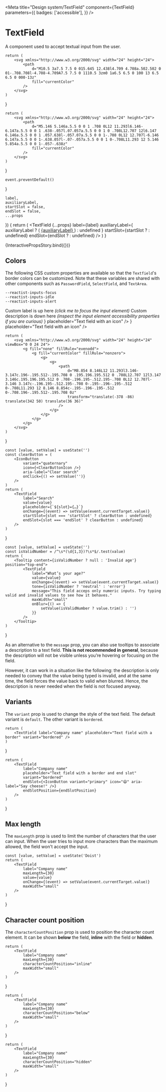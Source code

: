 


<Meta
    title="Design system/TextField"
    component={TextField}
    parameters={{
        badges: ['accessible'],
    }}
/>

# TextField

A component used to accept textual input from the user.

    return (
        <svg xmlns="http://www.w3.org/2000/svg" width="24" height="24">
            <path
                d="M10.5 3a7.5 7.5 0 015.645 12.438l4.709 4.708a.502.502 0 01-.708.708l-4.708-4.709A7.5 7.5 0 1110.5 3zm0 1a6.5 6.5 0 100 13 6.5 6.5 0 000-13z"
                fill="currentColor"
            />
        </svg>
    )
}

    return (
        <svg xmlns="http://www.w3.org/2000/svg" width="24" height="24">
            <path
                d="M5.146 5.146a.5.5 0 0 1 .708 0L12 11.293l6.146-6.147a.5.5 0 0 1 .638-.057l.07.057a.5.5 0 0 1 0 .708L12.707 12l6.147 6.146a.5.5 0 0 1 .057.638l-.057.07a.5.5 0 0 1-.708 0L12 12.707l-6.146 6.147a.5.5 0 0 1-.638.057l-.07-.057a.5.5 0 0 1 0-.708L11.293 12 5.146 5.854a.5.5 0 0 1-.057-.638z"
                fill="currentColor"
            />
        </svg>
    )
}

    event.preventDefault()
}

    label,
    auxiliaryLabel,
    startSlot = false,
    endSlot = false,
    ...props
}) {
    return (
        <TextField
            {...props}
            label={label}
            auxiliaryLabel={
                auxiliaryLabel ? (
                    <a href="#" onClick={preventDefault}>
                        {auxiliaryLabel}
                    </a>
                ) : undefined
            }
            startSlot={startSlot ? <SearchIcon /> : undefined}
            endSlot={endSlot ? <CloseIcon /> : undefined}
        />
    )
}

<Canvas>
    <Story
        name="Interactive props"
        parameters={{
            chromatic: { disableSnapshot: false },
        }}
        argTypes={{
            label: {
                control: { type: 'text' },
                defaultValue: 'Your name',
            },
            value: { table: { disable: true } },
            tone: {
                options: ['neutral', 'success', 'error', 'loading'],
                control: { type: 'inline-radio' },
                defaultValue: 'neutral',
            },
            maxWidth: selectWithNone(
                ['xsmall', 'small', 'medium', 'large', 'xlarge', 'full'],
                'small',
            ),
            startSlot: {
                control: { type: 'boolean' },
                defaultValue: false,
            },
            endSlot: {
                control: { type: 'boolean' },
                defaultValue: false,
            },
            variant: {
                options: ['default', 'bordered'],
                control: { type: 'inline-radio' },
                defaultValue: 'default',
            },
            auxiliaryLabel: {
                control: { type: 'text' },
                defaultValue: 'Need help?',
            },
            message: {
                control: { type: 'text' },
                defaultValue:
                    'We need your name for billing and shipping purposes. Make sure to enter it correctly.',
            },
            placeholder: {
                control: { type: 'text' },
                defaultValue: 'Enter your name as it appears in your ID',
            },
            maxLength: {
                control: { type: 'number' },
                defaultValue: null,
            },
            disabled: {
                control: { type: 'boolean' },
                defaultValue: false,
            },
            readOnly: {
                control: { type: 'boolean' },
                defaultValue: false,
            },
            characterCountPosition: {
                options: [undefined, 'hidden', 'inline', 'below'],
                control: { type: 'inline-radio' },
                defaultValue: undefined,
            },
            endSlotPosition: {
                options: [undefined, 'bottom', 'fullHeight'],
                control: { type: 'inline-radio' },
                defaultValue: undefined,
            },
        }}
    >
        {InteractivePropsStory.bind({})}
    </Story>
</Canvas>

<ArgsTable of={TextField} />

## Colors

The following CSS custom properties are available so that the `Textfield`'s border colors can be customized.
Note that these variables are shared with other components such as `PasswordField`, `SelectField`, and `TextArea`.

```
--reactist-inputs-focus
--reactist-inputs-idle
--reactist-inputs-alert
```

<Canvas withToolbar>
    <Story
        name="Message tone"
        parameters={{
            chromatic: { disableSnapshot: false },
        }}
    >
        <Stack space="xxlarge" dividers="secondary">
            <TextField
                label="Verification code"
                message="Verifying code…"
                tone="loading"
                disabled
                maxWidth="small"
            />
            <TextField
                label="Verification code"
                message="Invalid code. Please, try again."
                tone="error"
                maxWidth="small"
            />
            <TextField
                label="Verification code"
                message="Code verification successful!"
                tone="success"
                maxWidth="small"
            />
            <TextField
                label="Verification code"
                message="This is the supporting text (helper or error) of the field, provided by the message prop"
                tone="neutral"
                maxWidth="small"
            />
        </Stack>
    </Story>
</Canvas>

<Canvas withToolbar>
    <Story name="Without label">
        <Stack space="xlarge" dividers="secondary" maxWidth="small">
            <Stack as="label" htmlFor="custom-textfield" space="small">
                <Text size="subtitle">Custom label is up here</Text>
                <Text size="caption" tone="secondary" aria-hidden>
                    <em>(click me to focus the input element)</em>
                </Text>
            </Stack>
            <TextField
                label={null}
                id="custom-textfield"
                aria-describedby="custom-description"
                placeholder="Text field without a built-in label"
            />
            <Stack space="small" id="custom-description">
                <Text size="body">Custom description is down here</Text>
                <Text size="caption" tone="secondary" aria-hidden>
                    <em>(inspect the input element accessibility properties if you are curious)</em>
                </Text>
            </Stack>
        </Stack>
    </Story>
</Canvas>

<Canvas withToolbar>
    <Story
        name="Icons"
        parameters={{
            chromatic: { disableSnapshot: false },
        }}
    >
        <Box maxWidth="small" display="flex" flexDirection="column" gap="large">
            <TextField
                label="Search (default variant)"
                startSlot={<SearchIcon />}
                placeholder="Text field with an icon"
            />
            <TextField
                variant="bordered"
                label="Search (bordered variant)"
                startSlot={<SearchIcon />}
                placeholder="Text field with an icon"
            />
        </Box>
    </Story>
</Canvas>

    return (
        <svg xmlns="http://www.w3.org/2000/svg" width="24" height="24" viewBox="0 0 24 24">
            <g fill="none" fillRule="evenodd">
                <g fill="currentColor" fillRule="nonzero">
                    <g>
                        <g>
                            <path
                                d="M8.854 8.146L12 11.293l3.146-3.147c.196-.195.512-.195.708 0 .195.196.195.512 0 .708L12.707 12l3.147 3.146c.195.196.195.512 0 .708-.196.195-.512.195-.708 0L12 12.707l-3.146 3.147c-.196.195-.512.195-.708 0-.195-.196-.195-.512 0-.708L11.293 12 8.146 8.854c-.195-.196-.195-.512 0-.708.196-.195.512-.195.708 0z"
                                transform="translate(-378 -86) translate(342 50) translate(36 36)"
                            />
                        </g>
                    </g>
                </g>
            </g>
        </svg>
    )
}

    const [value, setValue] = useState('')
    const clearButton = (
        <IconButton
            variant="quaternary"
            icon={<ClearButtonIcon />}
            aria-label="Clear search"
            onClick={() => setValue('')}
        />
    )
    return (
        <TextField
            label="Search"
            value={value}
            placeholder={`${slot}={…}`}
            onChange={(event) => setValue(event.currentTarget.value)}
            startSlot={slot === 'startSlot' ? clearButton : undefined}
            endSlot={slot === 'endSlot' ? clearButton : undefined}
        />
    )
}

<Canvas withToolbar>
    <Story
        name="Action button"
        parameters={{
            chromatic: { disableSnapshot: false },
        }}
    >
        <Box maxWidth="small" display="flex" flexDirection="column" gap="large">
            <ClearButtonExample slot="startSlot" />
            <ClearButtonExample slot="endSlot" />
        </Box>
    </Story>
</Canvas>

    const [value, setValue] = useState('')
    const isValidNumber = /^\s*(\d{1,3})?\s*$/.test(value)
    return (
        <Tooltip content={isValidNumber ? null : 'Invalid age'} position="top-end">
            <TextField
                label="What’s your age?"
                value={value}
                onChange={(event) => setValue(event.currentTarget.value)}
                tone={isValidNumber ? 'neutral' : 'error'}
                message="This field acceps only numeric inputs. Try typing valid and invalid values to see how it behaves."
                maxWidth="small"
                onBlur={() => {
                    setValue(isValidNumber ? value.trim() : '')
                }}
            />
        </Tooltip>
    )
}

As an alternative to the `message` prop, you can also use tooltips to
associate a description to a text field. **This is not recommended in
general**, because the description will not be visible unless you’re
hovering or focusing on the field.

However, it can work in a situation like the following: the description
is only needed to convey that the value being typed is invalid, and at
the same time, the field forces the value back to valid when blurred.
Hence, the description is never needed when the field is not focused anyway.

<Canvas withToolbar>
    <Story name="With tooltip">
        <WithTooltipExample />
    </Story>
</Canvas>

## Variants

The `variant` prop is used to change the style of the text field. The default variant is `default`. The other variant is `bordered`.

    return (
        <TextField label="Company name" placeholder="Text field with a border" variant="bordered" />
    )
}

    return (
        <TextField
            label="Company name"
            placeholder="Text field with a border and end slot"
            variant="bordered"
            endSlot={<IconButton variant="primary" icon="😄" aria-label="Say cheese!" />}
            endSlotPosition={endSlotPosition}
        />
    )
}

<Canvas withToolbar>
    <Story name="Bordered variant">
        <Stack space="xxlarge" dividers="secondary">
            <WithBorderedExample />
            <WithBorderedAndEndSlotExample />
            <WithBorderedAndEndSlotExample endSlotPosition="bottom" />
        </Stack>
    </Story>
</Canvas>

## Max length

The `maxLength` prop is used to limit the number of characters that the user can input. When the user tries to input more characters than the maximum allowed, the field won't accept the input.

    const [value, setValue] = useState('Doist')
    return (
        <TextField
            label="Company name"
            maxLength={30}
            value={value}
            onChange={(event) => setValue(event.currentTarget.value)}
            maxWidth="small"
        />
    )
}

<Canvas withToolbar>
    <Story name="Max Length">
        <WithMaxLengthExample />
    </Story>
</Canvas>

## Character count position

The `characterCountPosition` prop is used to position the character count element. It can be shown <strong>below</strong> the field, <strong>inline</strong> with the field or <strong>hidden</strong>.

    return (
        <TextField
            label="Company name"
            maxLength={30}
            characterCountPosition="inline"
            maxWidth="small"
        />
    )
}

    return (
        <TextField
            label="Company name"
            maxLength={30}
            characterCountPosition="below"
            maxWidth="small"
        />
    )
}

    return (
        <TextField
            label="Company name"
            maxLength={30}
            characterCountPosition="hidden"
            maxWidth="small"
        />
    )
}

<Canvas withToolbar>
    <Story name="Character count position">
        <Stack space="xxlarge" dividers="secondary">
            <WithCharacterCountPositionExample />
            <WithCharacterCountPositionBelowExample />
            <WithCharacterCountPositionHiddenExample />
        </Stack>
    </Story>
</Canvas>
